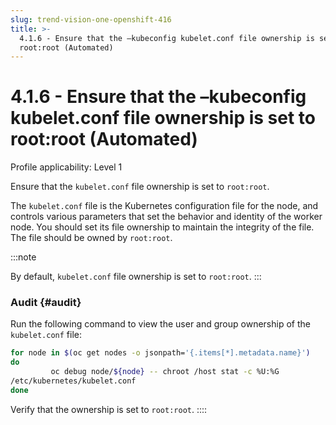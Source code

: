 ```yaml
---
slug: trend-vision-one-openshift-416
title: >-
  4.1.6 - Ensure that the –kubeconfig kubelet.conf file ownership is set to
  root:root (Automated)
---
```

# 4.1.6 - Ensure that the –kubeconfig kubelet.conf file ownership is set to root:root (Automated)

Profile applicability: Level 1

Ensure that the `kubelet.conf` file ownership is set to `root:root`.

The `kubelet.conf` file is the Kubernetes configuration file for the node, and controls various parameters that set the behavior and identity of the worker node. You should set its file ownership to maintain the integrity of the file. The file should be owned by `root:root`.

:::note

By default, `kubelet.conf` file ownership is set to `root:root`.
:::

### Audit {#audit}

Run the following command to view the user and group ownership of the `kubelet.conf` file:

```bash
for node in $(oc get nodes -o jsonpath='{.items[*].metadata.name}')
do
         oc debug node/${node} -- chroot /host stat -c %U:%G
/etc/kubernetes/kubelet.conf
done
```

Verify that the ownership is set to `root:root`.
::::
